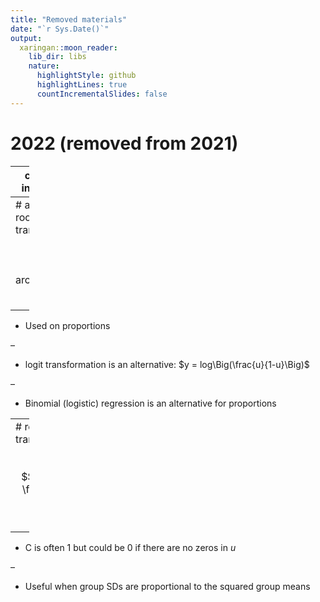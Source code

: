 ```yaml
---
title: "Removed materials"
date: "`r Sys.Date()`"
output:
  xaringan::moon_reader:
    lib_dir: libs
    nature:
      highlightStyle: github
      highlightLines: true
      countIncrementalSlides: false
---
```


# 2022 (removed from 2021)

---
class: middle, inverse, center

# transformations

---
# arcsine-square root transformation

<br/>

$$\huge y = arcsin(\sqrt{u})$$

<br/>

--

- Used on proportions  

--

- logit transformation is an alternative: $y = log\Big(\frac{u}{1-u}\Big)$  

--

- Binomial (logistic) regression is an alternative for proportions

---
# reciprocal transformation

<br/>

$$\huge y = \frac{1}{u + C}$$

<br/>

--

- C is often 1 but could be 0 if there are no zeros in $u$  

--

- Useful when group SDs are proportional to the squared group means
